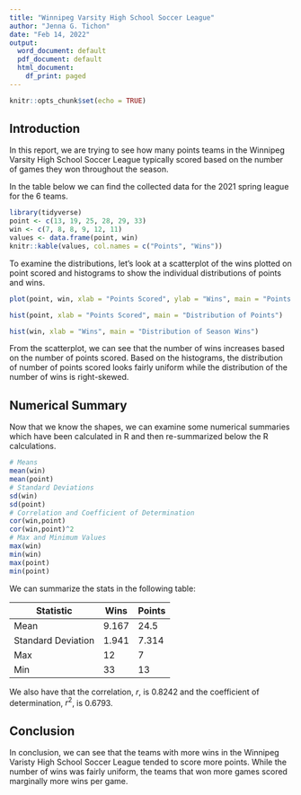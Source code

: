 ```yaml
---
title: "Winnipeg Varsity High School Soccer League"
author: "Jenna G. Tichon"
date: "Feb 14, 2022"
output:
  word_document: default
  pdf_document: default
  html_document:
    df_print: paged
---
```


```r
knitr::opts_chunk$set(echo = TRUE)
```

## Introduction

In this report, we are trying to see how many points teams in the Winnipeg Varsity High School Soccer League typically scored based on the number of games they won throughout the season. 

In the table below we can find the collected data for the 2021 spring league for the 6 teams.

```r
library(tidyverse)
point <- c(13, 19, 25, 28, 29, 33)
win <- c(7, 8, 8, 9, 12, 11)
values <- data.frame(point, win)
knitr::kable(values, col.names = c("Points", "Wins"))
```

\begin{footnotesize}
Season Standings (2022) *Winnipeg Varsity Soccer League* \url{www.website.com/4939sjkd2944/stats/2021/monthly/report/team/stats-summary}
\end{footnotesize}

To examine the distributions, let's look at a scatterplot of the wins plotted on point scored and histograms to show the individual distributions of points and wins.

```r
plot(point, win, xlab = "Points Scored", ylab = "Wins", main = "Points Scored Based on Wins", sub = "in the Winnipeg Varsity High School Soccer League")
```

```r
hist(point, xlab = "Points Scored", main = "Distribution of Points")
```

```r
hist(win, xlab = "Wins", main = "Distribution of Season Wins")
```

From the scatterplot, we can see that the number of wins increases based on the number of points scored. Based on the histograms, the distribution of number of points scored looks fairly uniform while the distribution of the number of wins is right-skewed.

## Numerical Summary

Now that we know the shapes, we can examine some numerical summaries which have been calculated in R and then re-summarized below the R calculations.

```r
# Means
mean(win)
mean(point)
# Standard Deviations
sd(win)
sd(point)
# Correlation and Coefficient of Determination
cor(win,point)
cor(win,point)^2
# Max and Minimum Values
max(win)
min(win)
max(point)
min(point)
```

We can summarize the stats in the following table:

| Statistic           | Wins  | Points |
|---------------------|-------|--------|
| Mean                | 9.167 | 24.5   |
| Standard  Deviation | 1.941 | 7.314  |
| Max                 | 12    | 7      |
| Min                 | 33    | 13     |                                                     

We also have that the correlation, $r$, is 0.8242 and the coefficient of determination, $r^2$, is 0.6793.

 



## Conclusion

In conclusion, we can see that the teams with more wins in the Winnipeg Varisty High School Soccer League tended to score more points. While the number of wins was fairly uniform, the teams that won more games scored marginally more wins per game.